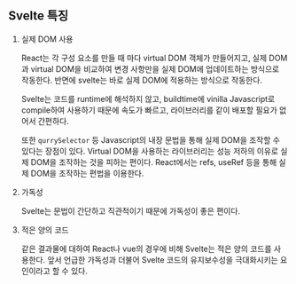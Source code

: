 ## Svelte 특징

1. 실제 DOM 사용

   React는 각 구성 요소를 만들 때 마다 virtual DOM 객체가 만들어지고, 실제 DOM과 virtual DOM을
   비교하여 변경 사항만을 실제 DOM에 업데이트하는 방식으로 작동한다.
   반면에 svelte는 바로 실제 DOM에 적용하는 방식으로 작동한다.

   Svelte는 코드를 runtime에 해석하지 않고, buildtime에 vinilla Javascript로 compile하여
   사용하기 때문에 속도가 빠르고, 라이브러리를 같이 배포할 필요가 없어서 간편하다.

   또한 `qurrySelector` 등 Javascript의 내장 문법을 통해 실제 DOM을 조작할 수 있다는 장점이 있다.
   Virtual DOM을 사용하는 라이브러리는 성능 저하의 이유로 실제 DOM을 조작하는 것을 피하는 편이다.
   React에서는 refs, useRef 등을 통해 실제 DOM을 조작하는 편법을 이용한다.

2. 가독성

   Svelte는 문법이 간단하고 직관적이기 때문에 가독성이 좋은 편이다.

3. 적은 양의 코드

   같은 결과물에 대하여 React나 vue의 경우에 비해 Svelte는 적은 양의 코드를 사용한다. 앞서 언급한 가독성과 더불어 Svelte 코드의 유지보수성을 극대화시키는 요인이라고 할 수 있다.
